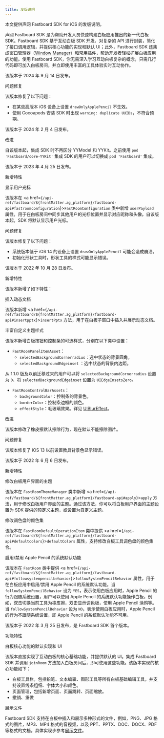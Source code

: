 ```yaml
---
title: 发版说明
---
```




本文提供声网 Fastboard SDK for iOS 的发版说明。

声网 Fastboard SDK 是为帮助开发人员快速构建白板应用推出的新一代白板 SDK。Fastboard SDK 基于互动白板 SDK 开发，对复杂的 API 进行封装，简化了接口调用逻辑，并提供核心功能的实现和默认 UI；此外，Fastboard SDK 还集成窗口管理器（[Window Manager](https://github.com/netless-io/window-manager)）和常用插件，帮助开发者轻松扩展白板应用的功能。使用 Fastboard SDK，你无需深入学习互动白板复杂的概念，只需几行代码即可加入白板房间，并立即使用丰富的工具体验实时互动协作。

<VersionSection version="1.4.2 版">

该版本于 2024 年 9 月 14 日发布。

<VersionTitle icon="/img/icons/version-bugfix.png">问题修复</VersionTitle>

该版本修复了以下问题：

- 在某些高版本 iOS 设备上设置 `drawOnlyApplePencil` 不生效。
- 使用 Cocoapods 安装 SDK 时出现 `warning: duplicate UUIDs`，不符合预期。

</VersionSection>

<VersionSection version="1.4.0 版">

该版本于 2024 年 2 月 4 日发布。

<VersionTitle icon="/img/icons/version-improve.png">改进</VersionTitle>

自该版本起，集成 SDK 时不再区分 YYModel 和 YYKit。之前使用 `pod 'Fastboard/core-YYKit'` 集成 SDK 的用户可以切换成 `pod 'Fastboard'` 集成。

</VersionSection>

<VersionSection version="1.2.2 版">

该版本于 2023 年 4 月 25 日发布。

<VersionTitle icon="/img/icons/version-feature.png">新增特性</VersionTitle>


<ListTitle>显示用户光标</ListTitle>

该版本在 <a href={`/api-ref/fastboard/${frontMatter.ag_platform}/fastboard-api#fastroomconfiguration`}>`FastRoomConfiguration`</a> 类中新增 `userPayload` 属性，用于在白板房间中同步其他用户的光标位置并显示对应昵称和头像。自该版本起，SDK 将默认显示用户光标。

<VersionTitle icon="/img/icons/version-bugfix.png">问题修复</VersionTitle>


该版本修复了以下问题：

- 系统版本低于 iOS 14 的设备上设置 `drawOnlyApplePencil` 可能会造成崩溃。
- 初始化形状工具时，形状工具的样式可能显示错误。

</VersionSection>

<VersionSection version="1.1.2 版">

该版本于 2022 年 10 月 28 日发布。

<VersionTitle icon="/img/icons/version-feature.png">新增特性</VersionTitle>


该版本新增了如下特性：

<ListTitle>插入动态文档</ListTitle>

该版本新增 <a href={`/api-ref/fastboard/${frontMatter.ag_platform}/fastboard-api#insertpptx`}>`insertPptx`</a> 方法，用于在白板子窗口中插入并展示动态文档。

<ListTitle>丰富自定义主题样式</ListTitle>

该版本新增白板按钮和控制条的可选样式，分别在以下类中设置：

- `FastRoomPanelItemAsset`：
  - `selectedBackgroundCornerradius`：选中状态的背景圆角。
  - `selectedBackgroundEdgeinset` ：选中状态的背景内边距。
	
  
<Admonition type="caution" title="注意">
从 1.1.0 版及以前迁移过来的用户可以将 <code>selectedBackgroundCornerradius</code> 设置为 <code>0</code>，将 <code>selectedBackgroundEdgeinset</code> 设置为 <code>UIEdgeInsetsZero</code>。
</Admonition>


- `FastRoomControlBarAssets`： 
  - `backgroundColor`：控制条的背景色。
  - `borderColor`：控制条边框的颜色。
  - `effectStyle`：毛玻璃效果。详见 [UIBlurEffect](https://developer.apple.com/documentation/uikit/uiblureffect)。

<VersionTitle icon="/img/icons/version-improve.png">改进</VersionTitle>


该版本修改了橡皮擦默认擦除行为，现在默认不能擦除图片。

<VersionTitle icon="/img/icons/version-bugfix.png">问题修复</VersionTitle>


该版本修复了 iOS 13 以前设置教具背景色显示错误。


</VersionSection>

<VersionSection version="1.0.6 版">

该版本于 2022 年 6 月 6 日发布。

<VersionTitle icon="/img/icons/version-feature.png">新增特性</VersionTitle>


<ListTitle>修改白板用户界面的主题</ListTitle>

该版本在 `FastRoomThemeManager` 类中新增 <a href={`/api-ref/fastboard/${frontMatter.ag_platform}/fastboard-api#apply`}>`apply`</a> 方法，用于修改白板用户界面的主题。通过该方法，你可以将白板用户界面的主题设置为 SDK 提供的预定义主题，或设置为自定义主题。

<ListTitle>修改调色盘的颜色集</ListTitle>

该版本在 `FastRoomDefaultOperationItem` 类中提供 <a href={`/api-ref/fastboard/${frontMatter.ag_platform}/fastboard-api#defaultcolors`}>`defaultColors`</a> 属性，支持修改白板工具调色盘的颜色集合。

<ListTitle>启用/禁用 Apple Pencil 的系统默认功能</ListTitle>

该版本在 `FastRoom` 类中提供 <a href={`/api-ref/fastboard/${frontMatter.ag_platform}/fastboard-api#followsystempencilbehavior`}>`followSystemPencilBehavior`</a> 属性，用于在白板应用中启用/禁用 Apple Pencil 的系统默认功能。当 `followSystemPencilBehavior` 设为 `YES`，表示使用白板应用时，Apple Pencil 的行为跟随系统设置，用户可以使用 Apple Pencil 的系统默认功能操作白板，例如，双击切换当前工具为橡皮擦，双击显示调色板，使用 Apple Pencil 涂鸦等。当 `followSystemPencilBehavior` 设为 `NO`，表示使用白板应用时，Apple Pencil 的行为不跟随系统设置，即 Apple Pencil 的系统默认功能不可用。

</VersionSection>

<VersionSection version="1.0.3 版">

该版本于 2022 年 3 月 25 日发布，是 Fastboard SDK 首个版本。

<VersionTitle icon="/img/icons/version-feature.png">功能特性</VersionTitle>


<ListTitle>白板核心功能的默认实现和 UI</ListTitle>

该版本直接实现了互动白板的核心基础功能，并提供默认的 UI。集成 Fastboard SDK 并调用 `joinRoom` 方法加入白板房间后，即可使用这些功能。该版本实现的核心功能如下：

- 白板工具栏，包括铅笔、文本编辑、图形工具等所有白板基础编辑工具，并支持设置线条粗细、字体大小和颜色。
- 页面管理，包括新增页面、页面跳转、页面缩放。
- 撤销、重做

<ListTitle>展示文件</ListTitle>

Fastboard SDK 支持在白板中插入和展示多种形式的文件，例如，PNG、JPG 格式的图片，MP3、MP4 格式的音视频，以及 PPT、PPTX、DOC、DOCX、PDF 等格式的文档。具体实现步参考[展示文件](./basic-features/present-files-fb)。


</VersionSection>